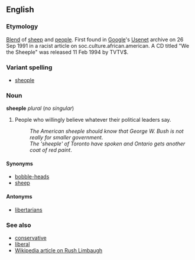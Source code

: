 ==English==
===Etymology===
[[Blend]] of [[sheep]] and [[people]]. First found in [[Google]]'s [[Usenet]] archive on 26 Sep 1991 in a racist article on soc.culture.african.american. A CD titled "We the Sheeple" was released 11 Feb 1994 by TVTV$.

===Variant spelling===
*[[sheople]]<!-- about 200 Googles compared to 26,000 for "sheeple" -->

===Noun===
'''sheeple''' ''plural'' (''no singular'')

#People who willingly believe whatever their political leaders say.
#:''The American sheeple should know that George W. Bush is not really for smaller government.''
#:''The 'sheeple' of Toronto have spoken and Ontario gets another coat of red paint''.

====Synonyms====
*[[bobble-head]]s <!--(self-given name of [[w:Rush Limbaugh]] [[fan]]s)-->
*[[sheep]]

====Antonyms====
*[[libertarian]]s

===See also===
*[[conservative]]
*[[liberal]]
*[[w:Rush Limbaugh|Wikipedia article on Rush Limbaugh]]